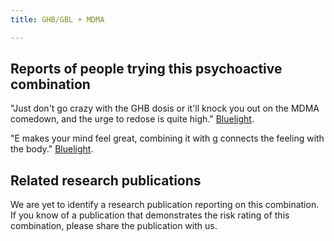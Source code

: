 ---
title: GHB/GBL + MDMA

---

## Reports of people trying this psychoactive combination

"Just don't go crazy with the GHB dosis or it'll knock you out on the MDMA comedown, and the urge to redose is quite high." [Bluelight](https://bluelight.org/xf/threads/mdma-and-ghb-combo.743283/).

"E makes your mind feel great, combining it with g connects the feeling with the body." [Bluelight](https://bluelight.org/xf/threads/mdma-and-ghb.547337/).

## Related research publications

We are yet to identify a research publication reporting on this combination. If you know of a publication that demonstrates the risk rating of this combination, please share the publication with us.



